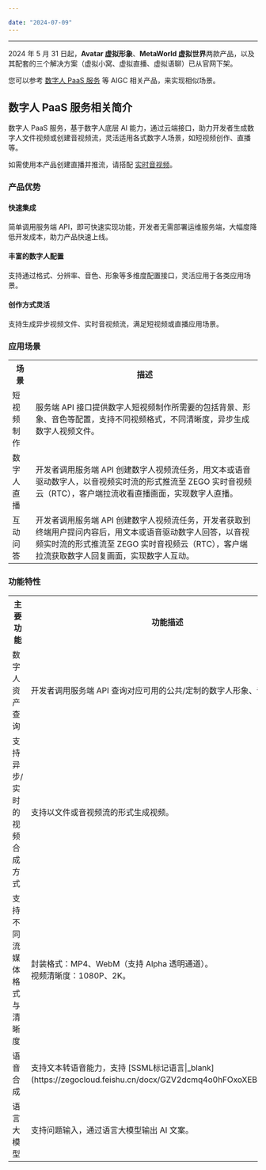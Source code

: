 ```yaml
---

date: "2024-07-09"
---
```


<Title>Avatar、MetaWorld 产品及相关解决方案，下架后的替代方案是什么？</Title>


---

2024 年 5 月 31 日起，**Avatar 虚拟形象**、**MetaWorld 虚拟世界**两款产品，以及其配套的三个解决方案（虚拟小窝、虚拟直播、虚拟语聊）已从官网下架。

您可以参考 [数字人 PaaS 服务](/aigc-digital-human-server/introduction/overview) 等 AIGC 相关产品，来实现相似场景。

## 数字人 PaaS 服务相关简介

数字人 PaaS 服务，基于数字人底层 AI 能力，通过云端接口，助力开发者生成数字人文件视频或创建音视频流，灵活适用各式数字人场景，如短视频创作、直播等。

<Note title="说明">


如需使用本产品创建直播并推流，请搭配 [实时音视频](/real-time-video-android-java/introduction/overview)。  

</Note>



### 产品优势

#### 快速集成

简单调用服务端 API，即可快速实现功能，开发者无需部署运维服务端，大幅度降低开发成本，助力产品快速上线。

#### 丰富的数字人配置

支持通过格式、分辨率、音色、形象等多维度配置接口，灵活应用于各类应用场景。

#### 创作方式灵活

支持生成异步视频文件、实时音视频流，满足短视频或直播应用场景。

### 应用场景

<table>
  
<tbody><tr>
<th>场景</th>
<th>描述</th>
</tr>
<tr>
<td>短视频制作</td>
<td>服务端 API 接口提供数字人短视频制作所需要的包括背景、形象、音色等配置，支持不同视频格式，不同清晰度，异步生成数字人视频文件。</td>
</tr>
<tr>
<td>数字人直播</td>
<td>开发者调用服务端 API 创建数字人视频流任务，用文本或语音驱动数字人，以音视频实时流的形式推流至 ZEGO 实时音视频云（RTC），客户端拉流收看直播画面，实现数字人直播。</td>
</tr>
<tr>
<td>互动问答</td>
<td>开发者调用服务端 API 创建数字人视频流任务，开发者获取到终端用户提问内容后，用文本或语音驱动数字人回答，以音视频实时流的形式推流至 ZEGO 实时音视频云（RTC），客户端拉流获取数字人回复画面，实现数字人互动。</td>
</tr>
</tbody></table>

### 功能特性

<table>
  
<tbody><tr>
<th>主要功能</th>
<th>功能描述</th>
</tr>
<tr>
<td>数字人资产查询</td>
<td>开发者调用服务端 API 查询对应可用的公共/定制的数字人形象、音色等。</td>
</tr>
<tr>
<td>支持异步/实时的视频合成方式</td>
<td>支持以文件或音视频流的形式生成视频。</td>
</tr>
<tr>
<td>支持不同流媒体格式与清晰度</td>
<td>封装格式：MP4、WebM（支持 Alpha 透明通道）。<br />视频清晰度：1080P、2K。</td>
</tr>
<tr>
<td>语音合成</td>
<td>支持文本转语音能力，支持 [SSML标记语言|_blank](https://zegocloud.feishu.cn/docx/GZV2dcmq4o0hFOxoXEBcIvdynDb)。</td>
</tr>
<tr>
<td>语言大模型</td>
<td>支持问题输入，通过语言大模型输出 AI 文案。</td>
</tr>
</tbody></table>
